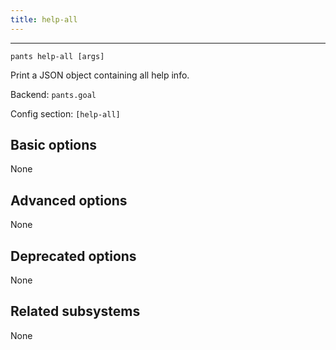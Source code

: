 ```yaml
---
title: help-all
---
```



---

```
pants help-all [args]
```

Print a JSON object containing all help info.

Backend: <span className="color--primary">`pants.goal`</span>

Config section: <span className="color--primary">`[help-all]`</span>

<span className={styles.options}>

## Basic options

None

## Advanced options

None

## Deprecated options

None

## Related subsystems

None

</span>
